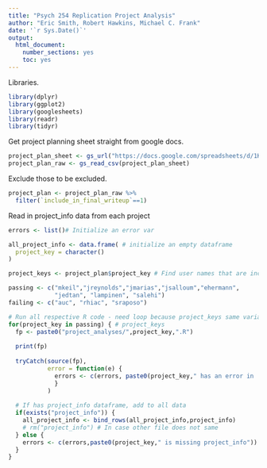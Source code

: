 ```yaml
---
title: "Psych 254 Replication Project Analysis"
author: "Eric Smith, Robert Hawkins, Michael C. Frank"
date: '`r Sys.Date()`'
output:
  html_document:
    number_sections: yes
    toc: yes
---
```


Libraries.

```r
library(dplyr)
library(ggplot2)
library(googlesheets)
library(readr)
library(tidyr)
```

Get project planning sheet straight from google docs. 

```r
project_plan_sheet <- gs_url("https://docs.google.com/spreadsheets/d/1KZw75xlypvtK0cDoOHqXfFd3HsrfJ4gbq8iEJ6LOa0Y", lookup = TRUE) # Need lookup=T to initialize
project_plan_raw <- gs_read_csv(project_plan_sheet)
```

Exclude those to be excluded. 

```r
project_plan <- project_plan_raw %>%
  filter(`include_in_final_writeup`==1) 
```

Read in project_info data from each project

```r
errors <- list()# Initialize an error var

all_project_info <- data.frame( # initialize an empty dataframe
  project_key = character()
)

project_keys <- project_plan$project_key # Find user names that are included in 

passing <- c("mkeil","jreynolds","jmarias","jsalloum","ehermann",
             "jedtan", "lampinen", "salehi")
failing <- c("auc", "rhiac", "sraposo")

# Run all respective R code - need loop because project_keys same variable name
for(project_key in passing) { # project_keys
  fp <- paste0("project_analyses/",project_key,".R")
  
  print(fp)
  
  tryCatch(source(fp), 
           error = function(e) {
             errors <- c(errors, paste0(project_key," has an error in .R file"))
             }
           ) 
  
  # If has project_info dataframe, add to all data
  if(exists("project_info")) { 
    all_project_info <- bind_rows(all_project_info,project_info) 
    # rm("project_info") # In case other file does not same
  } else {
    errors <- c(errors,paste0(project_key," is missing project_info"))
  }
}
```
